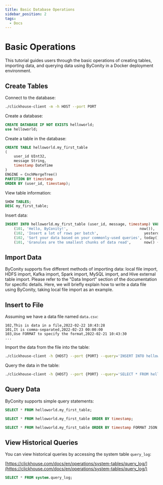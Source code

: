 ```yaml
---
title: Basic Database Operations
sidebar_position: 2
tags:
  - Docs
---
```



# Basic Operations

This tutorial guides users through the basic operations of creating tables, importing data, and querying data using ByConity in a Docker deployment environment.

## Create Tables

Connect to the database:


```bash
./clickhouse-client -m -h HOST --port PORT
```
Create a database:


```sql
CREATE DATABASE IF NOT EXISTS helloworld;
use helloworld;
```
Create a table in the database:


```sql
CREATE TABLE helloworld.my_first_table
(
    user_id UInt32,
    message String,
    timestamp DateTime
)
ENGINE = CnchMergeTree()
PARTITION BY timestamp
ORDER BY (user_id, timestamp);
```
View table information:


```sql
SHOW TABLES;
DESC my_first_table;
```
Insert data:


```sql
INSERT INTO helloworld.my_first_table (user_id, message, timestamp) VALUES
    (101, 'Hello, ByConity!',                                 now()),
    (102, 'Insert a lot of rows per batch',                     yesterday()),
    (102, 'Sort your data based on your commonly-used queries', today()),
    (101, 'Granules are the smallest chunks of data read',      now() + 5);
```
## Import Data

ByConity supports five different methods of importing data: local file import, HDFS import, Kafka import, Spark import, MySQL import, and Hive external table import. Please refer to the "Data Import" section of the documentation for specific details. Here, we will briefly explain how to write a data file using ByConity, taking local file import as an example.

## Insert to File

Assuming we have a data file named `data.csv`:


```csv
102,This is data in a file,2022-02-22 10:43:28
101,It is comma-separated,2022-02-23 00:00:00
103,Use FORMAT to specify the format,2022-02-21 10:43:30
...
```
Import the data from the file into the table:


```bash
./clickhouse-client -h {HOST} --port {PORT} --query='INSERT INTO helloworld.my_first_table FORMAT CSV' < data.csv
```
Query the data in the table:


```bash
./clickhouse-client -h {HOST} --port {PORT} --query='SELECT * FROM helloworld.my_first_table'
```
## Query Data

ByConity supports simple query statements:


```sql
SELECT * FROM helloworld.my_first_table;

SELECT * FROM helloworld.my_first_table ORDER BY timestamp;

SELECT * FROM helloworld.my_first_table ORDER BY timestamp FORMAT JSON;
```
## View Historical Queries

You can view historical queries by accessing the system table `query_log`:

[https://clickhouse.com/docs/en/operations/system-tables/query_log/](https://clickhouse.com/docs/en/operations/system-tables/query_log/)


```sql
SELECT * FROM system.query_log;
```

